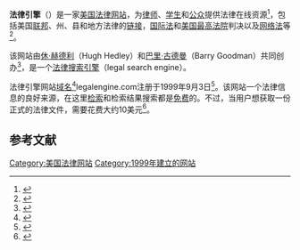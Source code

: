 {{Infobox website
| name           = 法律引擎<br/>Legal Engine
| logo            = 
| logocaption     =
| screenshot      =
| collapsible     =
| collapsetext    =
| caption         =
| url             = {{URL|http://www.legalengine.com/}}
| commercial      = 
| type            = 
| registration    =
| language        = 英语
| num_users       =
| content_license =
| owner           =
| author          =[[休·赫德利|休·赫德利]]、[[巴里·古德曼|巴里·古德曼]]
| editor          =
| launch_date     = 1999年9月3日
| alexa           = 
| revenue         =
| current_status  =
| footnotes       =
}}

'''法律引擎'''（{{lang-en|Legal Engine}}）是一家[[美国|美国]][[法律|法律]][[网站|网站]]，为[[律师|律师]]、[[学生|学生]]和[[公众|公众]]提供法律在线资源<ref name="刘向晖2005">{{cite book|author=刘向晖|title=网络营销导论|url=https://books.google.com/books?id=mfUWFDyLDvkC&pg=PA97|year=2005|publisher=清华大学出版社有限公司|isbn=978-7-302-10907-5|pages=97–|access-date=2020-07-10|archive-date=2020-07-19|archive-url=https://web.archive.org/web/20200719023237/https://books.google.com/books?id=mfUWFDyLDvkC&pg=PA97|dead-url=no}}</ref>，包括美国[[联邦|联邦]]、州、县和地方法律的[[链接|链接]]，[[国际法|国际法]]和[[美国最高法院|美国最高法院]]判决以及[[网络法|网络法]]等<ref name="Deitel2002">{{cite book|author=Harvey M. Deitel|title=Wireless Internet & Mobile Business: How to Program|url=https://books.google.com/books?id=mNIgAQAAIAAJ|year=2002|publisher=Prentice Hall|isbn=978-0-13-062226-6|pages=263–|access-date=2020-07-10|archive-date=2020-07-20|archive-url=https://web.archive.org/web/20200720100014/https://books.google.com/books?id=mNIgAQAAIAAJ|dead-url=no}}</ref>。

该网站由[[休·赫德利|休·赫德利]]（Hugh Hedley）和[[巴里·古德曼|巴里·古德曼]]（Barry Goodman）共同创办<ref>{{cite book|title=Student Lawyer|url=https://books.google.com/books?id=0HU4AQAAIAAJ|year=2000|publisher=Law Student Division, American Bar Association|pages=5–|access-date=2020-07-10|archive-date=2020-08-07|archive-url=https://web.archive.org/web/20200807063655/https://books.google.com/books?id=0HU4AQAAIAAJ|dead-url=no}}</ref>，是一个[[法律搜索引擎|法律搜索引擎]]（legal search engine）。

法律引擎网站[[域名|域名]]<ref>{{cite book|title=Documentation Abstracts|url=https://books.google.com/books?id=qsjgAAAAMAAJ|year=2000|pages=1218–|access-date=2020-07-10|archive-date=2020-07-21|archive-url=https://web.archive.org/web/20200721212824/https://books.google.com/books?id=qsjgAAAAMAAJ|dead-url=no}}</ref>legalengine.com注册于1999年9月3日<ref>{{cite web| url=https://whois.domaintools.com/legalengine.com| title=Whois Record for LegalEngine.com| work=[[WHOIS|WHOIS]]| accessdate=2020-07-10| archive-date=2020-07-10| archive-url=https://web.archive.org/web/20200710111121/https://whois.domaintools.com/legalengine.com| dead-url=no}}</ref>。该网站一个法律信息的良好来源，在这里[[检索|检索]]和检索结果搜索都是[[免费|免费]]的。不过，当用户想获取一份正式的法律文件，需要花费大约10美元<ref name="Ee2010">{{cite book|author=Jonathan Van Ee|title=Powerful Technology for the New Legal Information Age|url=https://books.google.com/books?id=vUR6dYzJBZEC&pg=PA74|date=10 September 2010|publisher=Jonathan Van Ee|isbn=978-0-557-64499-5|pages=74–}}</ref>。

==参考文献==
{{reflist}}

[[Category:美国法律网站|Category:美国法律网站]]
[[Category:1999年建立的网站|Category:1999年建立的网站]]